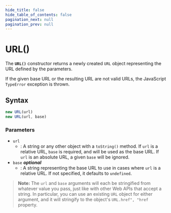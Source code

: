 ```yaml
---
hide_title: false
hide_table_of_contents: false
pagination_next: null
pagination_prev: null
---
```

# URL()

The **`URL()`** constructor returns a newly created
`URL` object representing the URL defined by the parameters.

If the given base URL or the resulting URL are not valid URLs, the JavaScript
`TypeError` exception is thrown.

## Syntax

```js
new URL(url)
new URL(url, base)
```

### Parameters

- `url`
  - : A string or any other object with a `toString()` method.
    If `url` is a relative URL, `base` is
    required, and will be used as the base URL. If `url` is an
    absolute URL, a given `base` will be ignored.
- `base` _**optional**_
  - : A string representing the base URL to use in cases where
    `url` is a relative URL. If not specified, it defaults to
    `undefined`.

> **Note:** The `url` and `base` arguments will
> each be stringified from whatever value you pass, just like with other Web APIs
> that accept a string. In particular, you can use an existing
> `URL` object for either argument, and it will stringify to the
> object's `URL.href", "href` property.
